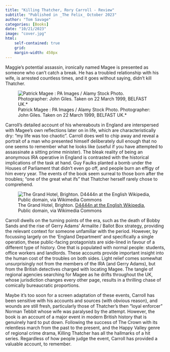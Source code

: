 ```yaml
---
title: "Killing Thatcher, Rory Carroll - Review"
subtitle: "Published in _The Felix_ October 2023"
author: "Tom Savage"
categories: [Books]
date: "10/21/2023"
image: "cover.jpg"
html: 
    self-contained: true
    grid: 
    margin-width: 450px
---
```


Maggie’s potential assassin, ironically named Magee is presented as someone who can’t catch a break. He has a troubled relationship with his wife, is arrested countless times, and it goes without saying, didn’t kill Thatcher. 


::: column-margin
![Patrick Magee : PA Images / Alamy Stock Photo. Photographer: John Giles. Taken on 22 March 1999, BELFAST UK.*](magee.jpeg)
:::

Carroll’s detailed account of his whereabouts in England are interspersed with Magee’s own reflections later on in life, which are characteristically dry: “my life was too chaotic”. Carroll does well to chip away and reveal a portrait of a man who presented himself deliberately dull enough that no one seems to remember what he looks like (useful if you have attempted to assassinate a sitting prime minister). The bleak reality of being an anonymous IRA operative in England is contrasted with the historical implications of the task at hand. Guy Faulks planted a bomb under the Houses of Parliament that didn’t even go off, and people burn an effigy of him every year. The events of the book seem surreal to those born after the troubles; “one of the great what ifs” that Thatcher herself rarely chose to comprehend.

::: column-margin
![The Grand Hotel, Brighton. <a href="https://commons.wikimedia.org/wiki/File:Grand-Hotel-Following-Bomb-Attack-1984-10-12.jpg">D4444n at the English Wikipedia</a>, Public domain, via Wikimedia Commons](cover.jpg)
:::


Carroll dwells on the turning points of the era, such as the death of Bobby Sands and the rise of Gerry Adams’ Armalite / Ballot Box strategy, providing the relevant context for someone unfamiliar with the period. However, by focussing largely on the ‘England Department’ and specifically a single operation, these public-facing protagonists are side-lined in favour of a different type of history. One that is populated with normal people: students, office workers and landlords. These accounts provide important insight into the human cost of the troubles on both sides. Light relief comes somewhat unsurprisingly not from the members of the IRA (and Gerry Adams), but from the British detectives charged with locating Magee. The tangle of regional agencies searching for Magee as he drifts throughout the UK, whose jurisdiction changes every other page, results in a thrilling chase of comically bureaucratic proportions. 

Maybe it’s too soon for a screen adaptation of these events, Carroll has been sensitive with his accounts and sources (with obvious reason), and wounds are still fresh, particularly those of Thatcher’s then “loyal enforcer” Norman Tebbit whose wife was paralysed by the attempt. However, the book is an account of a major event in modern British history that is genuinely hard to put down. Following the success of The Crown with its relentless march from the past to the present, and the Happy Valley genre of regional crime drama, Killing Thatcher has all the hallmarks of a hit series. Regardless of how people judge the event, Carroll has provided a valuable account, to remember. 
